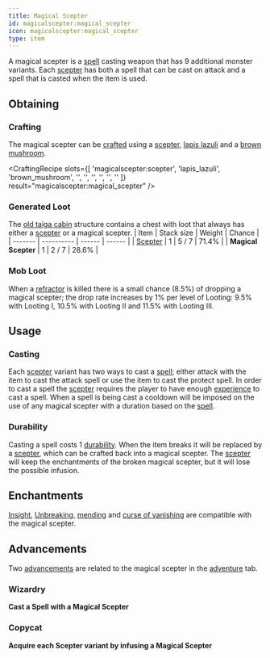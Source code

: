 ```yaml
---
title: Magical Scepter
id: magicalscepter:magical_scepter
icon: magicalscepter:magical_scepter
type: item
---
```


A magical scepter is a [spell](../spells/spells) casting weapon that has 9 additional monster variants. 
Each [scepter](../scepters/scepters) has both a spell that can be cast on attack and a spell that is casted when the item is used.


## Obtaining

### Crafting

The magical scepter can be [crafted](https://minecraft.wiki/w/Crafting) using a [scepter](scepter), [lapis lazuli](https://minecraft.wiki/w/Lapis_Lazuli) and a [brown mushroom](https://minecraft.wiki/w/Brown_Mushroom).

<CraftingRecipe
    slots={[
        'magicalscepter:scepter',
        'lapis_lazuli',
        'brown_mushroom',
        '',
        '',
        '',
        '',
        '',
        ''
    ]}
    result="magicalscepter:magical_scepter"
/>

### Generated Loot

The [old taiga cabin](../structures/old_taiga_cabin) structure contains a chest with loot that always has either a [scepter](scepter) or a magical scepter. 
| Item    | Stack size | Weight | Chance |
| ------- | ---------- | ------ | ------ |
| [<Asset width={16} height={16} location="magicalscepter:scepter" title="Scepter" /> Scepter](../items/scepter) | 1 | 5 / 7 | 71.4% |
| **<Asset width={16} height={16} location="magicalscepter:magical_scepter" title="Magical Scepter" /> Magical Scepter** | 1 | 2 / 7 | 28.6% |

### Mob Loot

When a [refractor](../entities/refractor) is killed there is a small chance (8.5%) of dropping a magical scepter; 
the drop rate increases by 1% per level of Looting: 9.5% with Looting I, 10.5% with Looting II and 11.5% with Looting III. 


## Usage

### Casting

Each [scepter](../scepters/scepters) variant has two ways to cast a [spell](../spells/spells); 
either attack with the item to cast the attack spell or use the item to cast the protect spell.
In order to cast a spell the [scepter](../scepters/scepters) requires the player to have enough [experience](https://minecraft.wiki/w/Experience) to cast a spell.
When a spell is being cast a cooldown will be imposed on the use of any magical scepter with a duration based on the [spell](../spells/spells).

### Durability

Casting a spell costs 1 [durability](https://minecraft.wiki/w/Durability). 
When the item breaks it will be replaced by a [scepter](scepter), which can be crafted back into a magical scepter. 
The [scepter](scepter) will keep the enchantments of the broken magical scepter, but it will lose the possible infusion.

## Enchantments

[Insight](./insight), [Unbreaking](https://minecraft.wiki/w/Unbreaking), [mending](https://minecraft.wiki/w/Mending) 
and [curse of vanishing](https://minecraft.wiki/w/Curse_of_Vanishing) are compatible with the magical scepter.


## Advancements

Two [advancements](https://minecraft.wiki/w/Advancement) are related to the magical scepter in the [adventure](https://minecraft.wiki/w/Advancement#Adventure) tab.

### Wizardry

<Asset width={52} height={52} location="magicalscepter:wizardry" title="Wizardry Advancement" /> **Cast a Spell with a Magical Scepter**

### Copycat

<Asset width={52} height={52} location="magicalscepter:copycat" title="Copycat Advancement" /> **Acquire each Scepter variant by infusing a Magical Scepter**
